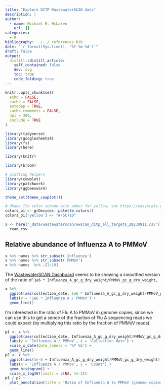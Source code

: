 ```yaml
---
title: "Explore DITP WastewaterSCAN data"
description: | 
author:
  - name: Michael R. McLaren
    url: {}
categories:
  - R
bibliography: ../../_references.bib
date: "`r format(Sys.time(), '%Y-%m-%d')`"
draft: false
output:
  distill::distill_article:
    self_contained: false
    dev: svg
    toc: true
    code_folding: true
---
```


```r
knitr::opts_chunk$set(
  echo = FALSE,
  cache = FALSE,
  autodep = TRUE,
  cache.comments = FALSE,
  dpi = 300,
  include = TRUE
)
```

```r
library(tidyverse)
library(googlesheets4)
library(fs)
library(here)

library(knitr)

library(broom)

# plotting helpers
library(cowplot)
library(patchwork)
library(ggbeeswarm)

theme_set(theme_cowplot())

# Okabe Ito color scheme with amber for yellow; see https://easystats.github.io/see/reference/scale_color_okabeito.html
colors_oi <- grDevices::palette.colors()  
colors_oi['yellow'] <- "#F5C710"
```

```r
x <- here('_data/wastewaterscan/wwscan_ditp_all_targets_20230911.csv') %>%
  read_csv
```

## Relative abundance of Influenza A to PMMoV

```r
x %>% names %>% str_subset('Influenza')
x %>% names %>% str_subset('PMMoV')
x %>% names  %>% .[1:10]
```

The [WastewaterSCAN Dashboard](https://data.wastewaterscan.org/tracker/?charts=CicQACABSABSBmI1MGM2NFoLSW5mbHVlbnphIEF4kQKKAQZkMjhlZGU%3D&selectedChartId=d28ede) seems to be showing a smoothed version of the ratio of `1e6 * Influenza_A_gc_g_dry_weight/PMMoV_gc_g_dry_weight`,

```r
x %>%
  ggplot(aes(collection_date, 1e6 * Influenza_A_gc_g_dry_weight/PMMoV_gc_g_dry_weight)) +
  labs(y = '1e6 * Influenza A / PMMoV') +
  geom_line()
```

I'm interested in the ratio of Flu A to PMMoV in genome copies, since we can use this to get a sence of the fraction of Flu A sequencing reads we could expect (by multiplying this ratio by the fraction of PMMoV reads).

```r
p1 <- x %>%
  ggplot(aes(collection_date, Influenza_A_gc_g_dry_weight/PMMoV_gc_g_dry_weight)) +
  labs(y = 'Influenza A / PMMoV', x = 'Collection date') +
  scale_x_date(date_labels = '%Y %b') +
  geom_line()
p2 <- x %>%
  ggplot(aes(1e-6 + Influenza_A_gc_g_dry_weight/PMMoV_gc_g_dry_weight)) +
  labs(x = 'Influenza A / PMMoV', y = 'Count') +
  geom_histogram() +
  scale_x_log10(limits = c(NA, 1e-3))
p1 / p2 +
  plot_annotation(title = 'Ratio of Influenza A to PMMoV (genome copies) at DITP')
```
